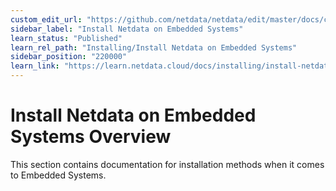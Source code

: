 ```yaml
---
custom_edit_url: "https://github.com/netdata/netdata/edit/master/docs/category-overview-pages/install-netdata-on-embedded-systems.md"
sidebar_label: "Install Netdata on Embedded Systems"
learn_status: "Published"
learn_rel_path: "Installing/Install Netdata on Embedded Systems"
sidebar_position: "220000"
learn_link: "https://learn.netdata.cloud/docs/installing/install-netdata-on-embedded-systems/install-netdata-on-embedded-systems"
---
```

# Install Netdata on Embedded Systems Overview

This section contains documentation for installation methods when it comes to Embedded Systems.
